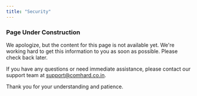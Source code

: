 ```yaml
---
title: "Security"
---
```


### Page Under Construction

We apologize, but the content for this page is not available yet. We're working hard to get this information to you as soon as possible. Please check back later.

If you have any questions or need immediate assistance, please contact our support team at [support@comhard.co.in](mailto:support@comhard.co.in).

Thank you for your understanding and patience.